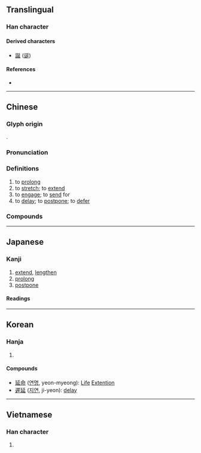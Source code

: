 {{character info/new}}
==Translingual==

===Han character===
{{Han char|rn=54|rad=廴|as=04|sn=6|snj=8|four=12401|canj=NKHYM,NKHYV|ids=⿺廴⿱丿止}}

====Derived characters====
* [[誕]] ([[诞]])

====References====
* {{Han ref|kx=0352.300|dkj=09569|dj=0666.180|hdz=10404.010|uh=5EF6|ud=24310|bh=A9B5|bd=43445}}

----

==Chinese==
{{zh-forms}}

===Glyph origin===
{{Han etym}}
{{Han compound|丿|㢟|c1=p|c2=s|ls=psc}}.

===Pronunciation===
{{zh-pron
|m=yán
|c=jin4
|h=pfs=yèn
|md=iòng
|mn=qz,tw,xm,zz:iân/qz,tw,xm,zz:chhiân
|mn_note=iân - literary; chhiân - vernacular
|w=3hhi
|mc=y
|oc=y
|cat=v
}}

===Definitions===
{{zh-hanzi}}

# to [[prolong]]
# to [[stretch]]; to [[extend]]
# to [[engage]]; to [[send]] for
# to [[delay]]; to [[postpone]]; to [[defer]]

===Compounds===
{{zh-der|延平郡王|俄延|延展性|延首|延釐|延敵|延陵|延款|居延海|延頸待刃|延擱|延袤|延聘|展延|延接|慢俄延|延壽|延請|延蔓|延齡客|延髓|延頸舉踵|延頸企踵|延頸|延陵掛劍|延閣|延長記號|延長線|延遲|延退|延賓|延譽|延誤|延腦|延續|延緩|延線|延納|延眺|延滯|延期|延挨|延性|延後|延年益壽|延年|延師|延屬|延宕|延壽添嗣|延地裡|延命菊|延佇|延伸|延企|半霎俄延|周延|延醫|宛延|延邊|太延|延長賽|不周延|延攬|外延|卻病延年|延燒|延會|夷延|延長|松鶴延年|曼延|祝壽延年|益壽延年|挨延|推延|稽延|拖延|薛延陀|結交延譽|耽延|綿延不絕|苟延殘喘|遲延|罵毛延壽|連延|美意延年|蔓延|順延|綿延|遷延|綿延起伏|苟延殘息}}

----

==Japanese==

===Kanji===
{{ja-kanji|grade=6|rs=廴04}}

# [[extend]], [[lengthen]]
# [[prolong]]
# [[postpone]]

====Readings====
{{ja-readings
|goon=えん
|kanon=えん
|kun=の-びる, の-ばす, の-べる
|nanori=のぶ
}}

----

==Korean==

===Hanja===
{{ko-hanja/new|늘이다|늘일|연}}

# {{defn|lang=ko|sort=廴04}}

====Compounds====
* [[延命]] ([[연명]], yeon-myeong): [[Life]] [[Extention]]
* [[遲延]] ([[지연]], ji-yeon): [[delay]]

----

==Vietnamese==

===Han character===
{{vi-hantu|[[dang]], [[dan]], [[diên]]|rs=廴04}}

# {{defn|lang=vi|sort=廴04}}
